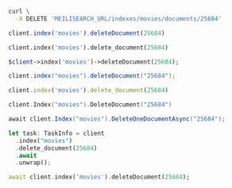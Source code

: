 <CodeGroup>

```bash cURL
curl \
  -X DELETE 'MEILISEARCH_URL/indexes/movies/documents/25684'
```

```javascript JS
client.index('movies').deleteDocument(25684)
```

```python Python
client.index('movies').delete_document(25684)
```

```php PHP
$client->index('movies')->deleteDocument(25684);
```

```java Java
client.index("movies").deleteDocument("25684");
```

```ruby Ruby
client.index('movies').delete_document(25684)
```

```go Go
client.Index("movies").DeleteDocument("25684")
```

```csharp C#
await client.Index("movies").DeleteOneDocumentAsync("25684");
```

```rust Rust
let task: TaskInfo = client
  .index("movies")
  .delete_document(25684)
  .await
  .unwrap();
```

```dart Dart
await client.index('movies').deleteDocument(25684);
```
</CodeGroup>